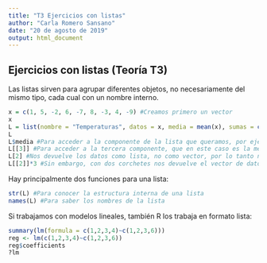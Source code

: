 ```yaml
---
title: "T3 Ejercicios con listas"
author: "Carla Romero Sansano"
date: "20 de agosto de 2019"
output: html_document
---
```

## Ejercicios con listas (Teoría T3)
Las listas sirven para agrupar diferentes objetos, no necesariamente del mismo tipo, cada cual con un nombre interno.

```r
x = c(1, 5, -2, 6, -7, 8, -3, 4, -9) #Creamos primero un vector
x
L = list(nombre = "Temperaturas", datos = x, media = mean(x), sumas = cumsum(x))
L
L$media #Para acceder a la componente de la lista que queramos, por ejemplo la media
L[[3]] #Para acceder a la tercera componente, que en este caso es la media
L[2] #Nos devuelve los datos como lista, no como vector, por lo tanto no podemos operar matemáticamente
L[[2]]*3 #Sin embargo, con dos corchetes nos devuelve el vector de datos con el que podemos operar

```
Hay principalmente dos funciones para una lista:
```r
str(L) #Para conocer la estructura interna de una lista
names(L) #Para saber los nombres de la lista

```
Si trabajamos con modelos lineales, también R los trabaja en formato lista:
```r
summary(lm(formula = c(1,2,3,4)~c(1,2,3,6)))
reg <- lm(c(1,2,3,4)~c(1,2,3,6))
reg$coefficients
?lm
```

